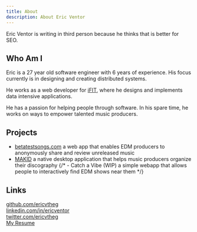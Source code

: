 ```yaml
---
title: About
description: About Eric Ventor
---
```


Eric Ventor is writing in third person because he thinks that is better for SEO.

## Who Am I

Eric is a 27 year old software engineer with 6 years of experience. His focus currently is in designing and creating distributed systems.

He works as a web developer for [iFIT](https://www.ifit.com/), where he designs and implements data intensive applications.

He has a passion for helping people through software. In his spare time, he works on ways to empower talented music producers. 

## Projects

- [betatestsongs.com](https://betatestsongs.com) a web app that enables EDM producers to anonymously share and review unreleased music
- [MAKID](https://makidapp.com/) a native desktop application that helps music producers organize their discography
{/* - Catch a Vibe (WIP) a simple webapp that allows people to interactively find EDM shows near them */}

## Links

[github.com/ericvtheg](https://github.com/ericvtheg) \
[linkedin.com/in/ericventor](https://www.linkedin.com/in/ericventor) \
[twitter.com/ericvtheg](https://twitter.com/ericvtheg) \
[My Resume](https://github.com/ericvtheg/resume/blob/main/resume.pdf)
